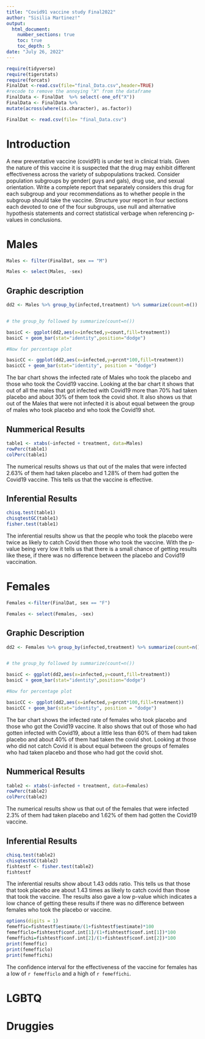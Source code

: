 ```yaml
---
title: "Covid91 vaccine study Final2022"
author: "Sisilia Martinez!"
output: 
  html_document:
    number_sections: true
    toc: true
    toc_depth: 5
date: "July 26, 2022" 
---
```


```r
require(tidyverse)
require(tigerstats)
require(forcats)
FinalDat <-read.csv(file="final_Data.csv",header=TRUE)
#recode to remove the annoying "X" from the dataframe
FinalData <- FinalDat  %>% select(-one_of("X"))
FinalData <- FinalData %>%
mutate(across(where(is.character), as.factor))
```

```r
FinalDat <- read.csv(file= "final_Data.csv")
```



# Introduction

A new  preventative vaccine (covid91) is under test in clinical trials. Given the nature of this vaccine it is suspected that the drug may exhibit different effectiveness across the variety of subpopulations tracked. Consider population subgroups by gender( guys and gals), drug use, and sexual orientation. Write a complete report that separately considers this drug for each subgroup and your recommendations as to whether people in the subgroup should take the vaccine. Structure your report in four sections each devoted to one of the four subgroups, use null and alternative hypothesis statements and correct statistical verbage when referencing p-values in conclusions.

# Males
```r
Males <- filter(FinalDat, sex == "M")
```

```r
Males <- select(Males, -sex)
```

## Graphic description
```r
dd2 <- Males %>% group_by(infected,treatment) %>% summarize(count=n()) %>% mutate(prcnt=count/sum(count))


# the group_by followed by summarize(count=n())

basicC <- ggplot(dd2,aes(x=infected,y=count,fill=treatment))
basicC + geom_bar(stat="identity",position="dodge")

#Now for percentage plot

basicCC <- ggplot(dd2,aes(x=infected,y=prcnt*100,fill=treatment)) 
basicCC + geom_bar(stat="identity", position = "dodge")
```

The bar chart shows the infected rate of Males who took the placebo and those who took the Covid19 vaccine. Looking at the bar chart it shows that out of all the males that got infected with Covid19 more than 70% had taken placebo and about 30% of them took the covid shot. It also shows us that out of the Males that were not infected it is about equal between the group of males who took placebo and who took the Covid19 shot.

## Nummerical Results
```r
table1 <- xtabs(~infected + treatment, data=Males)
rowPerc(table1)
colPerc(table1)
```

The numerical results shows us that out of the males that were infected 2.63% of them had taken placebo and 1.28% of them had gotten the Covid19 vaccine. This tells us that the vaccine is effective.

## Inferential Results 
```r
chisq.test(table1)
chisqtestGC(table1)
fisher.test(table1)
```

The inferential results show us that the people who took the placebo were twice as likely to catch Covid then those who took the vaccine. With the p-value being very low it tells us that there is a small chance of getting results like these, if there was no difference between the placebo and Covid19 vaccination. 



# Females
```r
Females <-filter(FinalDat, sex == "F")
```

```r
Females <- select(Females, -sex)
```

## Graphic Description
```r
dd2 <- Females %>% group_by(infected,treatment) %>% summarize(count=n()) %>% mutate(prcnt=count/sum(count))


# the group_by followed by summarize(count=n())

basicC <- ggplot(dd2,aes(x=infected,y=count,fill=treatment))
basicC + geom_bar(stat="identity",position="dodge")

#Now for percentage plot

basicCC <- ggplot(dd2,aes(x=infected,y=prcnt*100,fill=treatment)) 
basicCC + geom_bar(stat="identity", position = "dodge")
```

The bar chart shows the infected rate of females who took placebo and those who got the Covid19 vaccine. It also shows that out of those who had gotten infected with Covid19, about a little less than 60% of them had taken placebo and about 40% of them had taken the covid shot. Looking at those who did not catch Covid it is about equal between the groups of females who had taken placebo and those who had got the covid shot.

## Nummerical Results 
```r
table2 <- xtabs(~infected + treatment, data=Females)
rowPerc(table2)
colPerc(table2)
```

The numerical results show us that out of the females that were infected 2.3% of them had taken placebo and 1.62% of them had gotten the Covid19 vaccine. 


## Inferential Results 
```r
chisq.test(table2)
chisqtestGC(table2)
fishtestf <- fisher.test(table2)
fishtestf
```

The inferential results show about 1.43 odds ratio. This tells us that those that took placebo are about 1.43 times as likely to catch covid than those that took the vaccine. The results also gave a low p-value which indicates a low chance of getting these results if there was no difference between females who took the placebo or vaccine. 

```r
options(digits = 1)
femeffic=fishtestf$estimate/(1+fishtestf$estimate)*100
femefficlo=fishtestf$conf.int[1]/(1+fishtestf$conf.int[1])*100
femeffichi=fishtestf$conf.int[2]/(1+fishtestf$conf.int[2])*100
print(femeffic)
print(femefficlo)
print(femeffichi)
```

The confidence interval  for the effectiveness of the vaccine for females has a low of `r femefficlo` and a high of `r femeffichi`.

# LGBTQ



# Druggies

